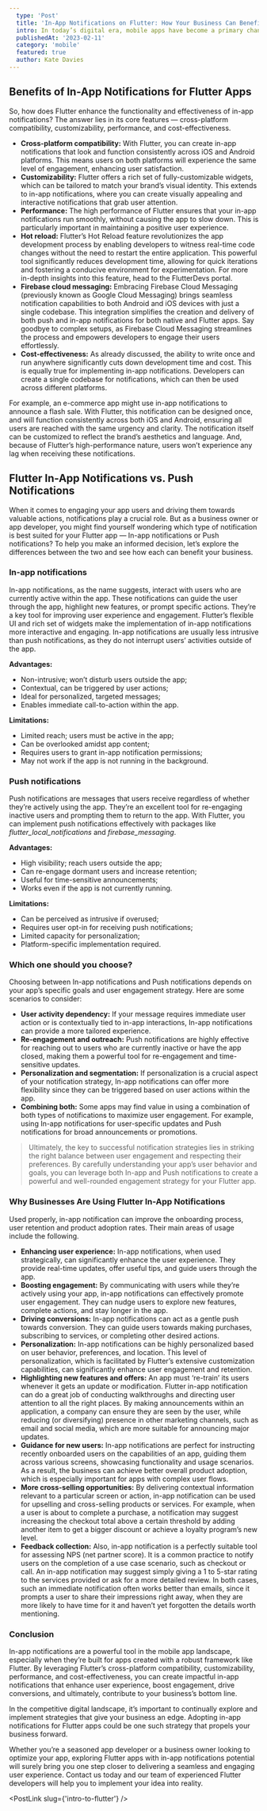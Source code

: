 ```yaml
---
  type: 'Post'
  title: 'In-App Notifications on Flutter: How Your Business Can Benefit'
  intro: In today’s digital era, mobile apps have become a primary channel for businesses to interact with their customers. Amid a sea of programming languages and frameworks, Flutter, Google’s open-source UI toolkit, has carved out its niche, proving to be a game-changer in mobile app development. A key aspect of mobile apps that significantly impacts user engagement and business success is in-app notifications. This article delves into the benefits of implementing in-app notifications in Flutter-based apps and how they can fuel your business growth.
  publishedAt: '2023-02-11'
  category: 'mobile'
  featured: true
  author: Kate Davies
---
```


## Benefits of In-App Notifications for Flutter Apps

So, how does Flutter enhance the functionality and effectiveness of in-app notifications? The answer lies in its core features — cross-platform compatibility, customizability, performance, and cost-effectiveness.

- **Cross-platform compatibility:** With Flutter, you can create in-app notifications that look and function consistently across iOS and Android platforms. This means users on both platforms will experience the same level of engagement, enhancing user satisfaction.
- **Customizability:** Flutter offers a rich set of fully-customizable widgets, which can be tailored to match your brand’s visual identity. This extends to in-app notifications, where you can create visually appealing and interactive notifications that grab user attention.
- **Performance:** The high performance of Flutter ensures that your in-app notifications run smoothly, without causing the app to slow down. This is particularly important in maintaining a positive user experience.
- **Hot reload:** Flutter’s Hot Reload feature revolutionizes the app development process by enabling developers to witness real-time code changes without the need to restart the entire application. This powerful tool significantly reduces development time, allowing for quick iterations and fostering a conducive environment for experimentation. For more in-depth insights into this feature, head to the FlutterDevs portal.
- **Firebase cloud messaging:** Embracing Firebase Cloud Messaging (previously known as Google Cloud Messaging) brings seamless notification capabilities to both Android and iOS devices with just a single codebase. This integration simplifies the creation and delivery of both push and in-app notifications for both native and Flutter apps. Say goodbye to complex setups, as Firebase Cloud Messaging streamlines the process and empowers developers to engage their users effortlessly.
- **Cost-effectiveness:** As already discussed, the ability to write once and run anywhere significantly cuts down development time and cost. This is equally true for implementing in-app notifications. Developers can create a single codebase for notifications, which can then be used across different platforms.

For example, an e-commerce app might use in-app notifications to announce a flash sale. With Flutter, this notification can be designed once, and will function consistently across both iOS and Android, ensuring all users are reached with the same urgency and clarity. The notification itself can be customized to reflect the brand’s aesthetics and language. And, because of Flutter’s high-performance nature, users won’t experience any lag when receiving these notifications.

## Flutter In-App Notifications vs. Push Notifications

When it comes to engaging your app users and driving them towards valuable actions, notifications play a crucial role. But as a business owner or app developer, you might find yourself wondering which type of notification is best suited for your Flutter app — In-app notifications or Push notifications? To help you make an informed decision, let’s explore the differences between the two and see how each can benefit your business.

### In-app notifications

In-app notifications, as the name suggests, interact with users who are currently active within the app. These notifications can guide the user through the app, highlight new features, or prompt specific actions. They’re a key tool for improving user experience and engagement. Flutter’s flexible UI and rich set of widgets make the implementation of in-app notifications more interactive and engaging. In-app notifications are usually less intrusive than push notifications, as they do not interrupt users’ activities outside of the app.

**Advantages:**

- Non-intrusive; won’t disturb users outside the app;
- Contextual, can be triggered by user actions;
- Ideal for personalized, targeted messages;
- Enables immediate call-to-action within the app.

**Limitations:**

- Limited reach; users must be active in the app;
- Can be overlooked amidst app content;
- Requires users to grant in-app notification permissions;
- May not work if the app is not running in the background.

### Push notifications

Push notifications are messages that users receive regardless of whether they’re actively using the app. They’re an excellent tool for re-engaging inactive users and prompting them to return to the app. With Flutter, you can implement push notifications effectively with packages like *flutter_local_notifications* and *firebase_messaging*.

**Advantages:**

- High visibility; reach users outside the app;
- Can re-engage dormant users and increase retention;
- Useful for time-sensitive announcements;
- Works even if the app is not currently running.

**Limitations:**

- Can be perceived as intrusive if overused;
- Requires user opt-in for receiving push notifications;
- Limited capacity for personalization;
- Platform-specific implementation required.

### Which one should you choose?

Choosing between In-app notifications and Push notifications depends on your app’s specific goals and user engagement strategy. Here are some scenarios to consider:

- **User activity dependency:** If your message requires immediate user action or is contextually tied to in-app interactions, In-app notifications can provide a more tailored experience.
- **Re-engagement and outreach:** Push notifications are highly effective for reaching out to users who are currently inactive or have the app closed, making them a powerful tool for re-engagement and time-sensitive updates.
- **Personalization and segmentation:** If personalization is a crucial aspect of your notification strategy, In-app notifications can offer more flexibility since they can be triggered based on user actions within the app.
- **Combining both:** Some apps may find value in using a combination of both types of notifications to maximize user engagement. For example, using In-app notifications for user-specific updates and Push notifications for broad announcements or promotions.

> Ultimately, the key to successful notification strategies lies in striking the right balance between user engagement and respecting their preferences. By carefully understanding your app’s user behavior and goals, you can leverage both In-app and Push notifications to create a powerful and well-rounded engagement strategy for your Flutter app.

### Why Businesses Are Using Flutter In-App Notifications

Used properly, in-app notification can improve the onboarding process, user retention and product adoption rates. Their main areas of usage include the following.

- **Enhancing user experience:** In-app notifications, when used strategically, can significantly enhance the user experience. They provide real-time updates, offer useful tips, and guide users through the app.
- **Boosting engagement:** By communicating with users while they’re actively using your app, in-app notifications can effectively promote user engagement. They can nudge users to explore new features, complete actions, and stay longer in the app.
- **Driving conversions:** In-app notifications can act as a gentle push towards conversion. They can guide users towards making purchases, subscribing to services, or completing other desired actions.
- **Personalization:** In-app notifications can be highly personalized based on user behavior, preferences, and location. This level of personalization, which is facilitated by Flutter’s extensive customization capabilities, can significantly enhance user engagement and retention.
- **Highlighting new features and offers:** An app must ‘re-train’ its users whenever it gets an update or modification. Flutter in-app notification can do a great job of conducting walkthroughs and directing user attention to all the right places. By making announcements within an application, a company can ensure they are seen by the user, while reducing (or diversifying) presence in other marketing channels, such as email and social media, which are more suitable for announcing major updates.
- **Guidance for new users:** In-app notifications are perfect for instructing recently onboarded users on the capabilities of an app, guiding them across various screens, showcasing functionality and usage scenarios. As a result, the business can achieve better overall product adoption, which is especially important for apps with complex user flows.
- **More cross-selling opportunities:** By delivering contextual information relevant to a particular screen or action, in-app notification can be used for upselling and cross-selling products or services. For example, when a user is about to complete a purchase, a notification may suggest increasing the checkout total above a certain threshold by adding another item to get a bigger discount or achieve a loyalty program’s new level.
- **Feedback collection:** Also, in-app notification is a perfectly suitable tool for assessing NPS (net partner score). It is a common practice to notify users on the completion of a use case scenario, such as checkout or call. An in-app notification may suggest simply giving a 1 to 5-star rating to the services provided or ask for a more detailed review. In both cases, such an immediate notification often works better than emails, since it prompts a user to share their impressions right away, when they are more likely to have time for it and haven’t yet forgotten the details worth mentioning.

### Conclusion

In-app notifications are a powerful tool in the mobile app landscape, especially when they’re built for apps created with a robust framework like Flutter. By leveraging Flutter’s cross-platform compatibility, customizability, performance, and cost-effectiveness, you can create impactful in-app notifications that enhance user experience, boost engagement, drive conversions, and ultimately, contribute to your business’s bottom line.

In the competitive digital landscape, it’s important to continually explore and implement strategies that give your business an edge. Adopting in-app notifications for Flutter apps could be one such strategy that propels your business forward.

Whether you’re a seasoned app developer or a business owner looking to optimize your app, exploring Flutter apps with in-app notifications potential will surely bring you one step closer to delivering a seamless and engaging user experience. Contact us today and our team of experienced Flutter developers will help you to implement your idea into reality.

<PostLink slug={'intro-to-flutter'} />